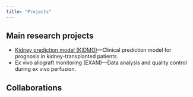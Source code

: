 ```yaml
---
title: "Projects"
---
```


## Main research projects
* [Kidney prediction model (KIDMO)](https://osf.io/35apn/)---Clinical prediction model for prognosis in kidney-transplanted patients.
* Ex vivo allograft monitoring (EXAM)---Data analysis and quality control during ex vivo perfusion.

## Collaborations
